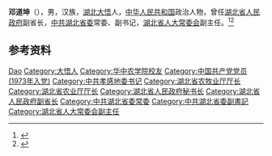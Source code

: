 {{Otheruses|other=名为邓道坤的其他人物|邓道坤}}

'''邓道坤'''（{{bd|1944年|}}），男，汉族，[[湖北省|湖北]][[大悟县|大悟]]人，[[中华人民共和国|中华人民共和国]]政治人物，曾任[[湖北省人民政府|湖北省人民政府]]副省长，[[中国共产党湖北省委员会|中共湖北省委]]常委、副书记，[[湖北省人民代表大会常务委员会|湖北省人大常委会]]副主任。<ref>{{Cite web|title=第八届中共湖北省委员会|url=http://www.hb.chinanews.com/zhuanti/jigou/shengwei.html|accessdate=2020-07-22|work=中新网|archive-date=2020-07-22|archive-url=https://web.archive.org/web/20200722035923/http://www.hb.chinanews.com/zhuanti/jigou/shengwei.html|dead-url=yes}}</ref><ref>{{Cite book|title=中华人民共和国职官志|author=何虎生, 李耀东, 向常福主编|publisher=中国社会出版社|year=2003|isbn=9787800883934|location=北京|pages=}}</ref>

== 参考资料 ==
{{reflist}}

{{中国人物小作品}}

{{Authority control}}
{{DEFAULTSORT:Deng邓}}
[[Category:邓姓|Dao]]
[[Category:大悟人|Category:大悟人]]
[[Category:华中农学院校友|Category:华中农学院校友]]
[[Category:中国共产党党员_(1973年入党)|Category:中国共产党党员 (1973年入党)]]
[[Category:中共孝感地委书记|Category:中共孝感地委书记]]
[[Category:湖北省农牧业厅厅长|Category:湖北省农牧业厅厅长]]
[[Category:湖北省农业厅厅长|Category:湖北省农业厅厅长]]
[[Category:湖北省人民政府秘书长|Category:湖北省人民政府秘书长]]
[[Category:湖北省人民政府副省长|Category:湖北省人民政府副省长]]
[[Category:中共湖北省委常委|Category:中共湖北省委常委]]
[[Category:中共湖北省委副書記|Category:中共湖北省委副書記]]
[[Category:湖北省人大常委会副主任|Category:湖北省人大常委会副主任]]